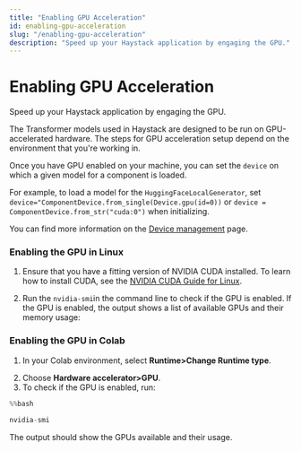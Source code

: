 ```yaml
---
title: "Enabling GPU Acceleration"
id: enabling-gpu-acceleration
slug: "/enabling-gpu-acceleration"
description: "Speed up your Haystack application by engaging the GPU."
---
```



# Enabling GPU Acceleration

Speed up your Haystack application by engaging the GPU.

The Transformer models used in Haystack are designed to be run on GPU-accelerated hardware. The steps for GPU acceleration setup depend on the environment that you're working in.

Once you have GPU enabled on your machine, you can set the `device` on which a given model for a component is loaded.

For example, to load a model for the `HuggingFaceLocalGenerator`, set `device="ComponentDevice.from_single(Device.gpu(id=0))` or `device = ComponentDevice.from_str("cuda:0")` when initializing.

You can find more information on the [Device management](../concepts/device-management.mdx) page.

### Enabling the GPU in Linux

1. Ensure that you have a fitting version of NVIDIA CUDA installed. To learn how to install CUDA, see the [NVIDIA CUDA Guide for Linux](https://docs.nvidia.com/cuda/cuda-installation-guide-linux/index.html).

2. Run the `nvidia-smi`in the command line to check if the GPU is enabled. If the GPU is enabled, the output shows a list of available GPUs and their memory usage:
   <ClickableImage src="/img/b44c7f4-gpu_enabled_cropped.png" alt="A screenshot of the command output with the name of the GPU device and its memory usage highlighted." />

### Enabling the GPU in Colab

1. In your Colab environment, select **Runtime>Change Runtime type**.

<ClickableImage src="/img/85079c7-68747470733a2f2f7261772e67697468756275736572636f6e74656e742e636f6d2f646565707365742d61692f686179737461636b2f6d61696e2f646f63732f696d672f636f6c61625f6770755f72756e74696d652e6a7067.jpeg" alt="Google Colab Runtime menu with Change runtime type option highlighted for selecting GPU acceleration" size="large" />

2. Choose **Hardware accelerator>GPU**.
3. To check if the GPU is enabled, run:

```python python
%%bash

nvidia-smi
```

The output should show the GPUs available and their usage.
